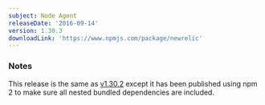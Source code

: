 ```yaml
---
subject: Node Agent
releaseDate: '2016-09-14'
version: 1.30.3
downloadLink: 'https://www.npmjs.com/package/newrelic'
---
```


### Notes

This release is the same as [v1.30.2](https://docs.newrelic.com/docs/release-notes/agent-release-notes/nodejs-release-notes/node-agent-1302) except it has been published using npm 2 to make sure all nested bundled dependencies are included.
